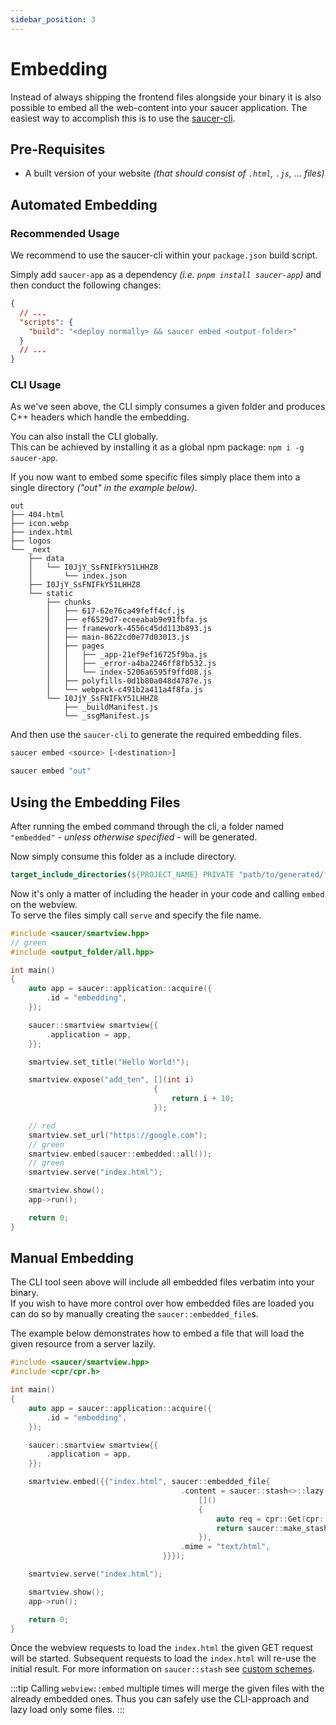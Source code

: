 ```yaml
---
sidebar_position: 3
---
```


# Embedding

Instead of always shipping the frontend files alongside your binary it is also possible to embed all the web-content into your saucer application.
The easiest way to accomplish this is to use the [saucer-cli](https://github.com/saucer/saucer-cli).

## Pre-Requisites

- A built version of your website _(that should consist of `.html`, `.js`, ... files)_

## Automated Embedding

### Recommended Usage

We recommend to use the saucer-cli within your `package.json` build script.

Simply add `saucer-app` as a dependency _(i.e. `pnpm install saucer-app`)_ and then conduct the following changes:

```json
{
  // ...
  "scripts": {
    "build": "<deploy normally> && saucer embed <output-folder>"
  }
  // ...
}
```

### CLI Usage

As we've seen above, the CLI simply consumes a given folder and produces C++ headers which handle the embedding.  

You can also install the CLI globally.  
This can be achieved by installing it as a global npm package: `npm i -g saucer-app`.

If you now want to embed some specific files simply place them into a single directory _("out" in the example below)_.

```text title="Example: Folder Structure"
out
├── 404.html
├── icon.webp
├── index.html
├── logos
└── _next
    ├── data
    │   └── I0JjY_SsFNIFkY51LHHZ8
    │       └── index.json
    ├── I0JjY_SsFNIFkY51LHHZ8
    └── static
        ├── chunks
        │   ├── 617-62e76ca49feff4cf.js
        │   ├── ef6529d7-eceeabab9e91fbfa.js
        │   ├── framework-4556c45dd113b893.js
        │   ├── main-8622cd0e77d03013.js
        │   ├── pages
        │   │   ├── _app-21ef9ef16725f9ba.js
        │   │   ├── _error-a4ba2246ff8fb532.js
        │   │   └── index-5206a6595f9ffd08.js
        │   ├── polyfills-0d1b80a048d4787e.js
        │   └── webpack-c491b2a411a4f8fa.js
        └── I0JjY_SsFNIFkY51LHHZ8
            ├── _buildManifest.js
            └── _ssgManifest.js
```

And then use the `saucer-cli` to generate the required embedding files.

```bash title="Command Syntax"
saucer embed <source> [<destination>]
```

```bash title="Example Command"
saucer embed "out"
```

## Using the Embedding Files

After running the embed command through the cli, a folder named `"embedded"` _- unless otherwise specified -_ will be generated.

Now simply consume this folder as a include directory.

```cmake title="Example: Consuming Embedded Folder"
target_include_directories(${PROJECT_NAME} PRIVATE "path/to/generated/folder")
```

Now it's only a matter of including the header in your code and calling `embed` on the webview.  
To serve the files simply call `serve` and specify the file name.

```cpp title="Example: Using Embedded Files"
#include <saucer/smartview.hpp>
// green
#include <output_folder/all.hpp>

int main()
{
    auto app = saucer::application::acquire({
        .id = "embedding",
    });

    saucer::smartview smartview{{
        .application = app,
    }};

    smartview.set_title("Hello World!");

    smartview.expose("add_ten", [](int i)
                                {
                                    return i + 10;
                                });

    // red
    smartview.set_url("https://google.com");
    // green
    smartview.embed(saucer::embedded::all());
    // green
    smartview.serve("index.html");

    smartview.show();
    app->run();

    return 0;
}
```

## Manual Embedding

The CLI tool seen above will include all embedded files verbatim into your binary.  
If you wish to have more control over how embedded files are loaded you can do so by manually creating the `saucer::embedded_file`s.

The example below demonstrates how to embed a file that will load the given resource from a server lazily.

```cpp title="Example: Lazy Embedding"
#include <saucer/smartview.hpp>
#include <cpr/cpr.h>

int main()
{
    auto app = saucer::application::acquire({
        .id = "embedding",
    });

    saucer::smartview smartview{{
        .application = app,
    }};

    smartview.embed({{"index.html", saucer::embedded_file{
                                      .content = saucer::stash<>::lazy(
                                          []()
                                          {
                                              auto req = cpr::Get(cpr::Url{"..."});
                                              return saucer::make_stash(req.text);
                                          }),
                                      .mime = "text/html",
                                  }}});

    smartview.serve("index.html");

    smartview.show();
    app->run();

    return 0;
}
```

Once the webview requests to load the `index.html` the given GET request will be started. 
Subsequent requests to load the `index.html` will re-use the initial result. For more information on `saucer::stash` see [custom schemes](advanced/schemes.mdx).

:::tip
Calling `webview::embed` multiple times will merge the given files with the already embedded ones. Thus you can safely use the CLI-approach and lazy load only some files.
:::
